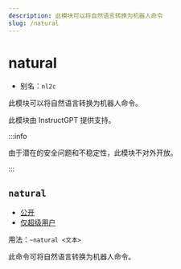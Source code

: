 ```yaml
---
description: 此模块可以将自然语言转换为机器人命令
slug: /natural
---
```


# natural


-   别名：`nl2c`

此模块可以将自然语言转换为机器人命令。

此模块由 InstructGPT 提供支持。

:::info

由于潜在的安全问题和不稳定性，此模块不对外开放。

:::

## `natural`

-   [公开](permissions)
-   [仅超级用户](permissions)

用法：`~natural <文本>`

此命令可将自然语言转换为机器人命令。
